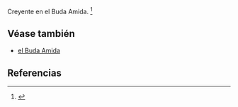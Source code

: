 Creyente en el Buda Amida. <ref>{{lib|LU|94|12|3}}</ref> 

== Véase también ==

* [[el Buda Amida]]


== Referencias ==

<references />
